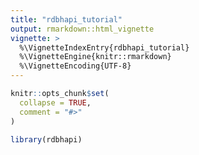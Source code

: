 ```yaml
---
title: "rdbhapi_tutorial"
output: rmarkdown::html_vignette
vignette: >
  %\VignetteIndexEntry{rdbhapi_tutorial}
  %\VignetteEngine{knitr::rmarkdown}
  %\VignetteEncoding{UTF-8}
---
```


```r
knitr::opts_chunk$set(
  collapse = TRUE,
  comment = "#>"
)
```

```r
library(rdbhapi)
```
